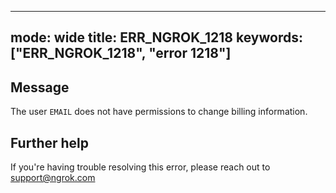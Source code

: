 
---
mode: wide
title: ERR_NGROK_1218
keywords: ["ERR_NGROK_1218", "error 1218"]
---

## Message
The user `EMAIL` does not have permissions to change billing information.




## Further help
If you're having trouble resolving this error, please reach out to [support@ngrok.com](mailto:support@ngrok.com?subject=Help%20with%20ERR_NGROK_1218)

